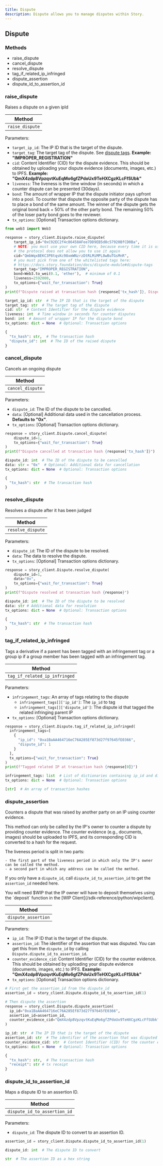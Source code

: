 ```yaml
---
title: Dispute
description: Dispute allows you to manage disputes within Story.
---
```


## Dispute

### Methods

- raise_dispute
- cancel_dispute
- resolve_dispute
- tag_if_related_ip_infringed
- dispute_assertion
- dispute_id_to_assertion_id

### raise_dispute

Raises a dispute on a given ipId

| Method          |
| --------------- |
| `raise_dispute` |

Parameters:

- `target_ip_id`: The IP ID that is the target of the dispute.
- `target_tag`: The target tag of the dispute. See [dispute tags](https://docs.story.foundation/docs/dispute-module#dispute-tags). **Example: "IMPROPER_REGISTRATION"**
- `cid`: Content Identifier (CID) for the dispute evidence. This should be obtained by uploading your dispute evidence (documents, images, etc.) to IPFS. **Example: "QmX4zdp8VpzqvtKuEqMo6gfZPdoUx9TeHXCgzKLcFfSUbk"**
- `liveness`: The liveness is the time window (in seconds) in which a counter dispute can be presented (30days).
- `bond`: The amount of wrapper IP that the dispute initiator pays upfront into a pool. To counter that dispute the opposite party of the dispute has to place a bond of the same amount. The winner of the dispute gets the original bond back + 50% of the other party bond. The remaining 50% of the loser party bond goes to the reviewer.
- `tx_options`: [Optional] Transaction options dictionary.

<CodeGroup>

```python Python
from web3 import Web3

response = story_client.Dispute.raise_dispute(
    target_ip_id="0xC92EC2f4c86458AFee7DD9EB5d8c57920BfCD0Ba",
    # NOTE: you must use your own CID here, because every time it is used,
    # the protocol does not allow you to use it again
    cid="QmbWqxBEKC3P8tqsKc98xmWNzrzDtRLMiMPL8wBuTGsMnR",
    # you must pick from one of the whitelisted tags here:
    # https://docs.story.foundation/docs/dispute-module#dispute-tags
    target_tag="IMPROPER_REGISTRATION",
    bond=Web3.to_wei(0.1, 'ether'),  # minimum of 0.1
    liveness=2592000,
    tx_options={"wait_for_transaction": True}
)
print(f"Dispute raised at transaction hash {response['tx_hash']}, Dispute ID: {response['dispute_id']}")
```

```python Request Parameters
target_ip_id: str  # The IP ID that is the target of the dispute
target_tag: str  # The target tag of the dispute
cid: str  # Content Identifier for the dispute evidence
liveness: int  # Time window in seconds for counter disputes
bond: int  # Amount of wrapper IP for the dispute bond
tx_options: dict = None  # Optional: Transaction options
```

```python Response
{
  "tx_hash": str,  # The transaction hash
  "dispute_id": int  # The ID of the raised dispute
}
```

</CodeGroup>

### cancel_dispute

Cancels an ongoing dispute

| Method           |
| ---------------- |
| `cancel_dispute` |

Parameters:

- `dispute_id`: The ID of the dispute to be cancelled.
- `data`: [Optional] Additional data used in the cancellation process. **Defaults to "0x"**.
- `tx_options`: [Optional] Transaction options dictionary.

<CodeGroup>

```python Python
response = story_client.Dispute.cancel_dispute(
    dispute_id=1,
    tx_options={"wait_for_transaction": True}
)
print(f"Dispute cancelled at transaction hash {response['tx_hash']}")
```

```python Request Parameters
dispute_id: int  # The ID of the dispute to be cancelled
data: str = "0x"  # Optional: Additional data for cancellation
tx_options: dict = None  # Optional: Transaction options
```

```python Response
{
  "tx_hash": str  # The transaction hash
}
```

</CodeGroup>

### resolve_dispute

Resolves a dispute after it has been judged

| Method            |
| ----------------- |
| `resolve_dispute` |

Parameters:

- `dispute_id`: The ID of the dispute to be resolved.
- `data`: The data to resolve the dispute.
- `tx_options`: [Optional] Transaction options dictionary.

<CodeGroup>

```python Python
response = story_client.Dispute.resolve_dispute(
    dispute_id=1,
    data="0x",
    tx_options={"wait_for_transaction": True}
)
print(f"Dispute resolved at transaction hash {response}")
```

```python Request Parameters
dispute_id: int  # The ID of the dispute to be resolved
data: str # Additional data for resolution
tx_options: dict = None  # Optional: Transaction options
```

```python Response
{
  "tx_hash": str  # The transaction hash
}
```

</CodeGroup>

### tag_if_related_ip_infringed

Tags a derivative if a parent has been tagged with an infringement tag or a group ip if a group member has been tagged with an infringement tag.

| Method                        |
| ----------------------------- |
| `tag_if_related_ip_infringed` |

Parameters:

- `infringement_tags`: An array of tags relating to the dispute
  - `infringement_tags[]['ip_id']`: The `ip_id` to tag
  - `infringement_tags[]['dispute_id']`: The dispute id that tagged the related infringing parent IP
- `tx_options`: [Optional] Transaction options dictionary.

<CodeGroup>

```python Python
response = story_client.Dispute.tag_if_related_ip_infringed(
  infringement_tags=[
    {
      "ip_id": "0xa1BaAA464716eC76A285Ef873d27f97645fE0366",
      "dispute_id": 1
    }
  ],
  tx_options={"wait_for_transaction": True}
)
print(f"Tagged related IP at transaction hash {response[0]}")
```

```python Request Parameters
infringement_tags: list  # List of dictionaries containing ip_id and dispute_id
tx_options: dict = None  # Optional: Transaction options
```

```python Response
[str]  # An array of transaction hashes
```

</CodeGroup>

### dispute_assertion

Counters a dispute that was raised by another party on an IP using counter evidence.

This method can only be called by the IP's owner to counter a dispute by providing counter evidence. The counter evidence (e.g., documents, images) should be uploaded to IPFS, and its corresponding CID is converted to a hash for the request.

The liveness period is split in two parts:

    - the first part of the liveness period in which only the IP's owner can be called the method.
    - a second part in which any address can be called the method.

If you only have a `dispute_id`, call `dispute_id_to_assertion_id` to get the `assertion_id` needed here.

<Warning>
  You will need $WIP that the IP owner will have to deposit themselves using the
  `deposit` function in the [WIP Client](/sdk-reference/python/wipclient).
</Warning>

| Method              |
| ------------------- |
| `dispute_assertion` |

Parameters:

- `ip_id`: The IP ID that is the target of the dispute.
- `assertion_id`: The identifier of the assertion that was disputed. You can get this from the `dispute_id` by calling `Dispute.dispute_id_to_assertion_id`.
- `counter_evidence_cid`: Content Identifier (CID) for the counter evidence. This should be obtained by uploading your dispute evidence (documents, images, etc.) to IPFS. **Example: "QmX4zdp8VpzqvtKuEqMo6gfZPdoUx9TeHXCgzKLcFfSUbk"**
- `tx_options`: [Optional] Transaction options dictionary.

<CodeGroup>

```python Python
# First get the assertion_id from the dispute_id
assertion_id = story_client.Dispute.dispute_id_to_assertion_id(1)

# Then dispute the assertion
response = story_client.Dispute.dispute_assertion(
  ip_id="0xa1BaAA464716eC76A285Ef873d27f97645fE0366",
  assertion_id=assertion_id,
  counter_evidence_cid="QmX4zdp8VpzqvtKuEqMo6gfZPdoUx9TeHXCgzKLcFfSUbk"
)
```

```python Request Parameters
ip_id: str  # The IP ID that is the target of the dispute
assertion_id: str  # The identifier of the assertion that was disputed
counter_evidence_cid: str  # Content Identifier (CID) for the counter evidence
tx_options: dict = None  # Optional: Transaction options
```

```python Response
{
  "tx_hash": str,  # The transaction hash
  "receipt": str # tx receipt
}
```

</CodeGroup>

### dispute_id_to_assertion_id

Maps a dispute ID to an assertion ID.

| Method                       |
| ---------------------------- |
| `dispute_id_to_assertion_id` |

Parameters:

- `dispute_id`: The dispute ID to convert to an assertion ID.

<CodeGroup>

```python Python
assertion_id = story_client.Dispute.dispute_id_to_assertion_id(1)
```

```python Request Parameters
dispute_id: int  # The dispute ID to convert
```

```python Response
str  # The assertion ID as a hex string
```

</CodeGroup>
